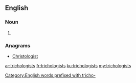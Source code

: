 ==English==

===Noun===
{{head|en}}

# {{plural of|trichologist}}

===Anagrams===
* [[Christologist#English|Christologist]]

[[Category:English words prefixed with tricho-]]

[[ar:trichologists]]
[[fr:trichologists]]
[[ku:trichologists]]
[[my:trichologists]]